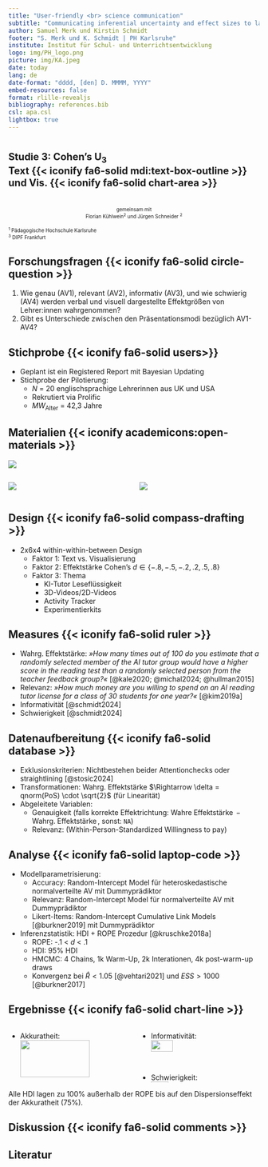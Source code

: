 ```yaml
---
title: "User-friendly <br> science communication"
subtitle: "Communicating inferential uncertainty and effect sizes to laypeople"
author: Samuel Merk und Kirstin Schmidt
footer: "S. Merk und K. Schmidt | PH Karlsruhe"
institute: Institut für Schul- und Unterrichtsentwicklung
logo: img/PH_logo.png
picture: img/KA.jpeg
date: today
lang: de
date-format: "dddd, [den] D. MMMM, YYYY"
embed-resources: false
format: rlille-revealjs
bibliography: references.bib
csl: apa.csl
lightbox: true
---
```



# [Studie 3: Cohen's $\operatorname{U}_3$ <br> Text {{< iconify fa6-solid mdi:text-box-outline >}} und Vis. {{< iconify fa6-solid chart-area >}} ]{style="font-size: .7em; display: block;"} {.center .center-x}

<br>
<center> 
[gemeinsam mit <br> Florian Kühlwein<sup>2</sup> und Jürgen Schneider <sup>2</sup>]{style="font-size: .7em; display: block;"}
</center>

[<sup>1</sup> Pädagogische Hochschule Karlsruhe]{style="font-size: .7em; display: block;"}
[<sup>3</sup> DIPF Frankfurt]{style="font-size: .7em; display: block;"}


## Forschungsfragen {{< iconify fa6-solid circle-question >}} {.center}
1) Wie genau (AV1), relevant (AV2), informativ (AV3), und wie schwierig
(AV4) werden verbal und visuell dargestellte Effektgrößen von Lehrer:innen wahrgenommen?
2) Gibt es Unterschiede zwischen den Präsentationsmodi bezüglich AV1-AV4?


## Stichprobe  {{< iconify fa6-solid users>}} 

* Geplant ist ein Registered Report mit Bayesian Updating
* Stichprobe der Pilotierung:
    * *N* = 20 englischsprachige Lehrerinnen aus UK und USA
    * Rekrutiert via Prolific 
    * *MW*~Alter~ = 42,3 Jahre


## Materialien {{< iconify academicons:open-materials >}}

![](img/OverviewAI.jpeg){.lightbox}

:::: {.columns}

::: {.column width='50%'}
![](img/CohensU3.jpeg){.lightbox}
:::

::: {.column width='50%'}
![](img/Halfeyeplot.jpeg){.lightbox}
:::

::::

## Design {{< iconify fa6-solid compass-drafting >}}
* 2x6x4 within-within-between Design
  * Faktor 1: Text vs. Visualisierung
  * Faktor 2: Effektstärke Cohen's $d \in\{-.8,-.5,-.2, .2, .5, .8\}$
  * Faktor 3: Thema 
      * KI-Tutor Leseflüssigkeit
      * 3D-Videos/2D-Videos
      * Activity Tracker
      * Experimentierkits


## Measures {{< iconify fa6-solid ruler >}} 
* Wahrg. Effektstärke: *»How many times out of 100 do you estimate that a randomly selected member of the AI tutor group
would have a higher score in the reading test than a randomly selected person from the teacher feedback group?«* [@kale2020; @michal2024; @hullman2015]
* Relevanz:  *»How much money are you willing to spend on an AI reading tutor license for a class of 30 students for one year?«* [@kim2019a]
* Informativität [@schmidt2024]
* Schwierigkeit [@schmidt2024]

## Datenaufbereitung {{< iconify fa6-solid database >}}
* Exklusionskriterien: Nichtbestehen beider Attentionchecks oder straightlining [@stosic2024]
* Transformationen: Wahrg. Effektstärke  $\Rightarrow \delta = qnorm(PoS) \cdot \sqrt{2}$ (für Linearität)
* Abgeleitete Variablen: 
    * Genauigkeit (falls korrekte Effektrichtung: $\operatorname{Wahre\;Effektstärke} -  \operatorname{Wahrg.\;Effektstärke}$, sonst: `NA`)
    * Relevanz: (Within-Person-Standardized Willingness to pay)
    
## Analyse {{< iconify fa6-solid laptop-code >}} {.smaller}
* Modellparametrisierung:
    * Accuracy: Random-Intercept Model für heteroskedastische normalverteilte AV mit Dummyprädiktor 
    * Relevanz: Random-Intercept Model für normalverteilte AV mit Dummyprädiktor 
    * Likert-Items: Random-Intercept Cumulative Link Models [@burkner2019] mit Dummyprädiktor
* Inferenzstatistik: HDI + ROPE Prozedur [@kruschke2018a]
    * ROPE: -.1 < *d* < .1
    * HDI: 95% HDI
    * HMCMC: 4 Chains, 1k Warm-Up, 2k Interationen, 4k post-warm-up draws
    * Konvergenz bei $\hat{R} < 1.05$ [@vehtari2021] und $ESS > 1000$ [@burkner2017]


## Ergebnisse {{< iconify fa6-solid chart-line >}} {.smaller}

:::: {.columns}

::: {.column width='50%'}
* Akkuratheit: <br>
![](img/results_accuracy.png){.lightbox width="80%"}

* Relevanz:<br>
![](img/results_relevance.png){.lightbox width="80%"}
:::

::: {.column width='50%'}
* Informativität: <br>
![](img/results_informativeness.png){.lightbox width="45%"}

* Schwierigkeit: <br>
![](img/results_difficulty.png){.lightbox width="40%"}
:::

::::

Alle HDI lagen zu 100% außerhalb der ROPE bis auf den Dispersionseffekt der Akkuratheit (75%).


## Diskussion {{< iconify fa6-solid comments >}} {.smaller}

## Literatur
::: footer
<!-- Leerer footer - sonst überlagern nsich floating refernces und der footer  -->
:::

<!-- nicht in das scss integrierbares css -->
<style>
div.callout-tip {border-left-color: #267326 !important;}
</style>
